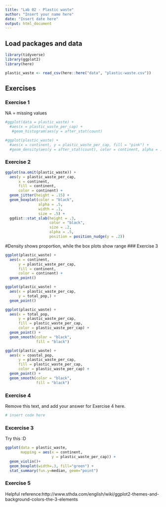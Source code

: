 ```yaml
---
title: "Lab 02 - Plastic waste"
author: "Insert your name here"
date: "Insert date here"
output: html_document
---
```


## Load packages and data
```r
library(tidyverse)
library(ggplot2)
library(here)
```

```r
plastic_waste <- read_csv(here::here("data", "plastic-waste.csv"))
```

## Exercises

### Exercise 1

NA = missing values 

```r
#ggplot(data = plastic_waste) +
  #aes(x = plastic_waste_per_cap) +
   #geom_histogram(aes(y = after_stat(count)
```

```r
#ggplot(plastic_waste) +
  #aes(x = continent, y = plastic_waste_per_cap, fill = "pink") +
  #geom_density(aes(y = after_stat(count), color = continent, alpha = .1)

```

### Exercise 2

```r
ggplot(na.omit(plastic_waste)) +
  aes(y = plastic_waste_per_cap,
      x = continent,
      fill = continent,
      color = continent) +
  geom_jitter(height = .15) +
  geom_boxplot(color = "black",
               alpha = .5,
               width = .1,
               size = .5) +
  ggdist::stat_slab(height = .3,
                    color = "black",
                    size = .2,
                    alpha = .5,
                    position = position_nudge(y = .2))
```
#Density shows proportion, while the box plots show range
### Exercise 3

```r
ggplot(plastic_waste) +
  aes(x = continent,
      y = plastic_waste_per_cap,
      fill = continent,
      color = continent) +
  geom_point()
```
```r
ggplot(plastic_waste) +
  aes(x = plastic_waste_per_cap,
      y = total_pop,) +
  geom_point()
```
```r
ggplot(plastic_waste) +
  aes(x = total_pop,
      y = plastic_waste_per_cap,
      fill = plastic_waste_per_cap,
      color = plastic_waste_per_cap) +
  geom_point() +
  geom_smooth(color = "black",
              fill = "black")
```
```r
ggplot(plastic_waste) +
  aes(x = coastal_pop,
      y = plastic_waste_per_cap,
      fill = plastic_waste_per_cap,
      color = plastic_waste_per_cap) +
  geom_point() +
  geom_smooth(color = "black",
              fill = "black")
```

### Exercise 4

Remove this text, and add your answer for Exercise 4 here.

```r
# insert code here
```


### Excercise 3

Try this :D

```r
ggplot(data = plastic_waste, 
       mapping = aes(x = continent, 
                     y = plastic_waste_per_cap)) +
  geom_violin()+
  geom_boxplot(width=.3, fill="green") +
  stat_summary(fun.y=median, geom="point") 
```

### Exercise 5 

Helpful reference:http://www.sthda.com/english/wiki/ggplot2-themes-and-background-colors-the-3-elements


